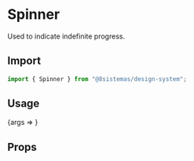 
<Meta title="Feedback/Spinner" component={Spinner} />

# Spinner

Used to indicate indefinite progress.

## Import

```jsx
import { Spinner } from "@8sistemas/design-system";
```

## Usage

<Canvas>
    <Story name="Spinner" args={{ color: "#3456ff", size: 24 }}>
        {args => <Spinner {...args} />}
    </Story>
</Canvas>

## Props

<ArgsTable of={Spinner} />
